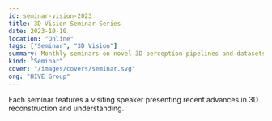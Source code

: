 ```yaml
---
id: seminar-vision-2023
title: 3D Vision Seminar Series
date: 2023-10-10
location: "Online"
tags: ["Seminar", "3D Vision"]
summary: Monthly seminars on novel 3D perception pipelines and datasets.
kind: "Seminar"
cover: "/images/covers/seminar.svg"
org: "HIVE Group"
---
```


Each seminar features a visiting speaker presenting recent advances in 3D reconstruction and understanding.
